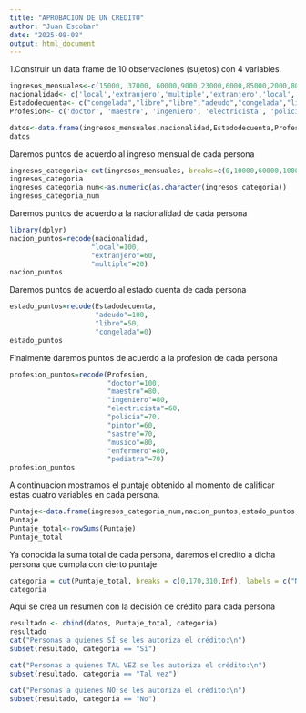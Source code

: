 ---
title: "APROBACION DE UN CREDITO"
author: "Juan Escobar"
date: "2025-08-08"
output: html_document
---
1.Construir un data frame de 10 observaciones (sujetos) con 4 variables.
```{r}
ingresos_mensuales<-c(15000, 37000, 60000,9000,23000,6000,85000,2000,80000,65000)
nacionalidad<- c('local','extranjero','multiple','extranjero','local','multiple','local','multiple','local','extranjero')
Estadodecuenta<- c("congelada","libre","libre","adeudo","congelada","libre","adeudo","congelada","libre","adeudo")
Profesion<- c('doctor', 'maestro', 'ingeniero', 'electricista', 'policia','pintor','sastre','musico','enfermero','pediatra')

datos<-data.frame(ingresos_mensuales,nacionalidad,Estadodecuenta,Profesion)
datos

```
Daremos puntos de acuerdo al ingreso mensual de cada persona
```{r}
ingresos_categoria<-cut(ingresos_mensuales, breaks=c(0,10000,60000,100000),labels=c("33","66","100"))
ingresos_categoria
ingresos_categoria_num<-as.numeric(as.character(ingresos_categoria))
ingresos_categoria_num

```
Daremos puntos de acuerdo a la nacionalidad de cada persona 
```{r}
library(dplyr)
nacion_puntos=recode(nacionalidad,
                    "local"=100,
                    "extranjero"=60,
                    "multiple"=20)
nacion_puntos
```
Daremos puntos de acuerdo al estado cuenta de cada persona
```{r}
estado_puntos=recode(Estadodecuenta,
                     "adeudo"=100,
                     "libre"=50,
                     "congelada"=0)
estado_puntos
```
Finalmente daremos puntos de acuerdo a la profesion de cada persona 
```{r}
profesion_puntos=recode(Profesion,
                        "doctor"=100,
                        "maestro"=80,
                        "ingeniero"=80,
                        "electricista"=60,
                        "policia"=70,
                        "pintor"=60,
                        "sastre"=70,
                        "musico"=80,
                        "enfermero"=80,
                        "pediatra"=70)
profesion_puntos

```
A continuacion mostramos el puntaje obtenido al momento de calificar estas cuatro variables en cada persona.

```{r}
Puntaje<-data.frame(ingresos_categoria_num,nacion_puntos,estado_puntos,profesion_puntos)
Puntaje
Puntaje_total<-rowSums(Puntaje)
Puntaje_total

```
Ya conocida la suma total de cada persona, daremos el credito a dicha persona que cumpla con cierto puntaje.
```{r}
categoria = cut(Puntaje_total, breaks = c(0,170,310,Inf), labels = c("No", "Tal vez", "Si"))
categoria
```
Aqui se crea un resumen con la decisión de crédito para cada persona
```{r}
resultado <- cbind(datos, Puntaje_total, categoria)
resultado
cat("Personas a quienes SÍ se les autoriza el crédito:\n")
subset(resultado, categoria == "Si")

cat("Personas a quienes TAL VEZ se les autoriza el crédito:\n")
subset(resultado, categoria == "Tal vez")

cat("Personas a quienes NO se les autoriza el crédito:\n")
subset(resultado, categoria == "No")
```